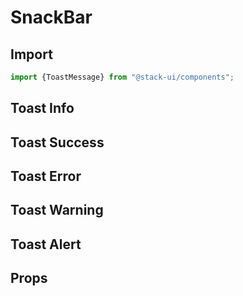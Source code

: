 
<Meta title="Components/ToastMessage" component="Toast" />

<Story name="Import" />

# SnackBar

## Import

```jsx
import {ToastMessage} from "@stack-ui/components";
```
## Toast Info

<Preview withToolbar>
    <Story name="Toast info ">
      <ToastMessage ToastHeading="Successful" ToastContent="Successfully Updated" />
      <ToastMessage error ToastHeading="Error" sanckBarText="Error Not Updated" />
    </Story>
</Preview>

## Toast Success

<Preview withToolbar>
    <Story name="Toast success">
      <ToastMessage success={true} ToastHeading ="Successful" ToastContent="Successfully Updated" />
      <ToastMessage error={true} ToastHeading="Error" ToastContent="Error Not Updated" />
    </Story>
</Preview>

## Toast Error

<Preview withToolbar>
    <Story name="Toast error">
      <ToastMessage error ToastHeading="Error" ToastContent="Error message received" />
    </Story>
</Preview>

## Toast Warning

<Preview withToolbar>
    <Story name="Toast warning">
      <ToastMessage warning={true} ToastHeading="Warning" ToastContent="Warning message received" />
    </Story>
</Preview>

## Toast Alert

<Preview withToolbar>
    <Story name="Toast Alert">
      <ToastMessage infoAlert={true} ToastHeading="Alert" ToastContent="Alert message received" />
    </Story>
</Preview>


<Story name="Props" />

## Props

<Props of={ToastMessageTypes} />